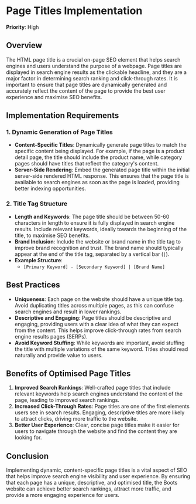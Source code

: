 
# Page Titles Implementation

**Priority**: High

## Overview

The HTML page title is a crucial on-page SEO element that helps search engines and users understand the purpose of a webpage. Page titles are displayed in search engine results as the clickable headline, and they are a major factor in determining search ranking and click-through rates. It is important to ensure that page titles are dynamically generated and accurately reflect the content of the page to provide the best user experience and maximise SEO benefits.

## Implementation Requirements

### 1. Dynamic Generation of Page Titles

- **Content-Specific Titles**: Dynamically generate page titles to match the specific content being displayed. For example, if the page is a product detail page, the title should include the product name, while category pages should have titles that reflect the category's content.
- **Server-Side Rendering**: Embed the generated page title within the initial server-side rendered HTML response. This ensures that the page title is available to search engines as soon as the page is loaded, providing better indexing opportunities.

### 2. Title Tag Structure

- **Length and Keywords**: The page title should be between 50-60 characters in length to ensure it is fully displayed in search engine results. Include relevant keywords, ideally towards the beginning of the title, to maximise SEO benefits.
- **Brand Inclusion**: Include the website or brand name in the title tag to improve brand recognition and trust. The brand name should typically appear at the end of the title tag, separated by a vertical bar (`|`).
- **Example Structure**:
  - `[Primary Keyword] - [Secondary Keyword] | [Brand Name]`

## Best Practices

- **Uniqueness**: Each page on the website should have a unique title tag. Avoid duplicating titles across multiple pages, as this can confuse search engines and result in lower rankings.
- **Descriptive and Engaging**: Page titles should be descriptive and engaging, providing users with a clear idea of what they can expect from the content. This helps improve click-through rates from search engine results pages (SERPs).
- **Avoid Keyword Stuffing**: While keywords are important, avoid stuffing the title with multiple variations of the same keyword. Titles should read naturally and provide value to users.

## Benefits of Optimised Page Titles

1. **Improved Search Rankings**: Well-crafted page titles that include relevant keywords help search engines understand the content of the page, leading to improved search rankings.
2. **Increased Click-Through Rates**: Page titles are one of the first elements users see in search results. Engaging, descriptive titles are more likely to attract clicks, driving more traffic to the website.
3. **Better User Experience**: Clear, concise page titles make it easier for users to navigate through the website and find the content they are looking for.

## Conclusion

Implementing dynamic, content-specific page titles is a vital aspect of SEO that helps improve search engine visibility and user experience. By ensuring that each page has a unique, descriptive, and optimised title, the Boots website can achieve better search rankings, attract more traffic, and provide a more engaging experience for users.
